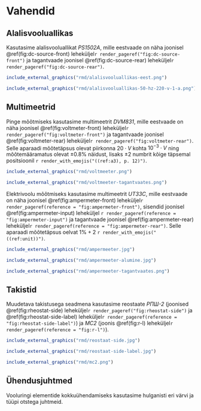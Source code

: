 # Vahendid

## Alalisvooluallikas

Kasutasime alalisvooluallikat *PS1502A*, mille eestvaade on näha joonisel \@ref(fig:dc-source-front) leheküljel`r render_pageref("fig:dc-source-front")` ja tagantvaade joonisel \@ref(fig:dc-source-rear) leheküljel`r render_pageref("fig:dc-source-rear")`.

```r
include_external_graphics("rmd/alalisvooluallikas-eest.png")

```

```r
include_external_graphics("rmd/alalisvooluallikas-50-hz-220-v-1-a.png")

```

## Multimeetrid

Pinge mõõtmiseks kasutasime multimeetrit *DVM831*, mille eestvaade on näha joonisel \@ref(fig:voltmeter-front) leheküljel`r render_pageref("fig:voltmeter-front")` ja tagantvaade joonisel \@ref(fig:voltmeter-rear) leheküljel`r render_pageref("fig:voltmeter-rear")`. Selle aparaadi mõõtetäpsus olevat piirkonna $20 \cdot V$ kohta $10^{-3} \cdot V$ ning mõõtemääramatus olevat $±0.8\%$ näidust, lisaks $±2$ numbrit kõige täpsemal positsioonil `r render_with_emojis("((ref:a3), p. 12)")`.

```r
include_external_graphics("rmd/voltmeeter.png")

```

```r
include_external_graphics("rmd/voltmeeter-tagantvaates.png")

```

Elektrivoolu mõõtmiseks kasutasime multimeetrit *UT33C*, mille eestvaade on näha joonisel \@ref(fig:ampermeter-front) leheküljel`r render_pageref(reference = "fig:ampermeter-front")`, sisendid joonisel \@ref(fig:ampermeter-input) leheküljel `r render_pageref(reference = "fig:ampermeter-input")` ja tagantvaade joonisel \@ref(fig:ampermeter-rear) leheküljel`r render_pageref(reference = "fig:ampermeter-rear")`. Selle aparaadi mõõtetäpsus oelvat $1\% + 2$ `r render_with_emojis("((ref:unit))")`.

```r
include_external_graphics("rmd/ampermeeter.jpg")

```

```{=latex}
\onecolumn

```

```r
include_external_graphics("rmd/ampermeeter-alumine.jpg")

```

```{=latex}
\twocolumn

```

```r
include_external_graphics("rmd/ampermeeter-tagantvaates.png")

```

## Takistid

Muudetava takistusega seadmena kasutasime reostaate *РПШ-2* (joonised \@ref(fig:rheostat-side) leheküljel`r render_pageref("fig:rheostat-side")` ja \@ref(fig:rheostat-side-label) leheküljel`r render_pageref(reference = "fig:rheostat-side-label")`) ja *MC2* (joonis \@ref(fig:r-l) leheküljel`r render_pageref(reference = "fig:r-l")`).

```r
include_external_graphics("rmd/reostaat-side.jpg")

```

```r
include_external_graphics("rmd/reostaat-side-label.jpg")

```

```r
include_external_graphics("rmd/mc2.png")

```

## Ühendusjuhtmed

Vooluringi elementide kokkuühendamiseks kasutasime hulganisti eri värvi ja tüüpi otstega juhtmeid.
